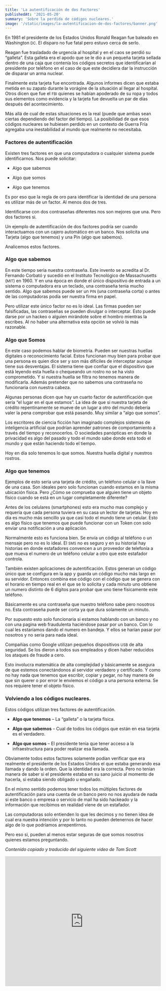 ```yaml
---
title: 'La autentificación de dos Factores'
publishedAt: '2021-05-20'
summary: 'Sobre la perdida de códigos nucleares.'
image: '/static/images/la-autentificacion-de-dos-factores/banner.png'
---
```


En 1981 el presidente de los Estados Unidos Ronald Reagan fue baleado en Washington <small>DC</small>. El disparo no fue fatal pero estuvo cerca de serlo.

Reagan fue trasladado de urgencia al hospital y en el caos se perdió su “galleta”. Esta galleta era el apodo que se le dio a un pequeña tarjeta sellada dentro de una caja que contenía los códigos secretos que identificarían al presidente por teléfono en el caso de que este decidiera dar la instrucción de disparar un arma nuclear.

Finalmente esta tarjeta fue encontrada. Algunos informes dicen que estaba metida en su zapato durante la vorágine de la situación al llegar al hospital. Otros dicen que fue el <small>FBI</small> quienes se habían apoderado de su ropa y todos sus elementos como evidencia y la tarjeta fue devuelta un par de días después del acontecimiento.

Más allá de cual de estas situaciones es la real (puede que ambas sean ciertas dependiendo del factor del tiempo). La posibilidad de que esos códigos nucleares se hubiesen perdido en un contexto de Guerra Fría agregaba una inestabilidad al mundo que realmente no necesitaba.

### Factores de autentificación

Existen tres factores en que una computadora o cualquier sistema puede identificarnos. Nos puede solicitar:

- Algo que sabemos

- Algo que somos

- Algo que tenemos

Es por eso que la regla de oro para identificar la identidad de una persona es utilizar más de un factor. Al menos dos de tres.

Identificarse con dos contraseñas diferentes nos son mejores que una. Pero dos factores si.

Un ejemplo de autentificación de dos factores podría ser cuando interactuamos con un cajero automático en un banco. Nos solicita una Tarjeta (algo que tenemos) y una Pin (algo que sabemos).

Analicemos estos factores.

### Algo que sabemos

En este tiempo seria nuestra contraseña. Este invento se acredita al Dr. Fernando Corbató y sucedió en el Instituto Tecnológico de Massachusetts (<small>MIT</small>) en 1960. Y en una época en donde el único dispositivo de entrada a un sistema o computadora era un teclado, una contraseña tenia mucho sentido. Algo que sabemos puede ser un <small>PIN</small> (una contraseña corta) o antes de las computadoras podía ser nuestra firma en papel.

Pero utilizar este único factor no es lo ideal. Las firmas pueden ser falsificadas, las contraseñas se pueden divulgar o interceptar. Esto puede darse por un hackeo o alguien mirándote sobre el hombro mientras la escribes. Al no haber una alternativa esta opción se volvió la más razonable.

### Algo que Somos

En este caso podemos hablar de biometría. Pueden ser nuestras huellas digitales o reconocimiento facial. Estos funcionan muy bien para probar que una persona es quien dice ser y son más difíciles de interceptar aunque tiene sus desventajas. El sistema tiene que confiar que el dispositivo que está leyendo esta huella o chequeando un rostro no se ha visto comprometido. Y si nuestra huella se filtra no tenemos manera de modificarla. Además pretender que no sabemos una contraseña no funcionaria con nuestra cabeza.

Algunas personas dicen que hay un cuarto factor de autentificación que sería “el lugar en el que estamos”. La idea de que si nuestra tarjeta de crédito repentinamente se mueve de un lugar a otro del mundo debería valer la pena comprobar que está pasando. Muy similar a “algo que somos”.

Los escritores de ciencia ficción han imaginado complejos sistemas de inteligencia artificial que podrían aprender patrones de comportamiento a través del tiempo y reconocerlos. O sociedades panópticas en donde la privacidad es algo del pasado y todo el mundo sabe donde esta todo el mundo y que están haciendo todo el tiempo.

Hoy en día solo tenemos lo que somos. Nuestra huella digital y nuestros rostros.

### Algo que tenemos

Ejemplos de esto seria una tarjeta de crédito, un teléfono celular o la llave de una casa. Son ideales pero solo funcionan cuando estamos en la misma ubicación física. Pero ¿Cómo se comprueba que alguien tiene un objeto físico cuando se está en un lugar completamente diferente?

Antes de los celulares (smartphones) esto era mucho mas complejo y requería que cada persona tuviera en su casa un lector de tarjetas. Hoy en día es mucho más sencillo ya que casi todo el mundo tiene un celular. Esto es algo físico que tenemos que puede funcionar con un Token con solo enviar una notificación a una aplicación.

Normalmente esto es funciona bien. Se envía un código al teléfono o un mensaje pero no es lo ideal. El <small>SMS</small> no es seguro y en su historial hay historias en donde estafadores convencen a un proveedor de telefonía a que mueva el numero de un teléfono celular a otro que este estafador controla.

También existen aplicaciones de autentificación. Estos generan un código único que se configura en la app y guarda un código mucho más largo en su servidor. Entonces combina ese código con el código que se genera con el horario en tiempo real en el que se lo solicita y cada minuto uno obtiene un numero distinto de 6 dígitos para probar que uno tiene físicamente este teléfono.

Básicamente es una contraseña que nuestro teléfono sabe pero nosotros no. Esta contraseña puede ser corta ya que dura solamente un minuto.

Por supuesto esto solo funcionaria si estamos hablando con un banco y no con una pagina web fraudulenta haciéndose pasar por un banco. Con lo cual les estaríamos dando el numero en bandeja. Y ellos se harían pasar por nosotros y no seria para nada ideal.

Compañías como Google utilizan pequeños dispositivos <small>USB</small> de alta seguridad. Se los dieron a todos sus empleados y dicen haber reducidos los ataques de fraude a cero.

Esto involucra matemática de alta complejidad y básicamente se asegura de que estemos conectándonos al servidor verdadero y certificado. Y como no hay nada que tenemos que escribir, copiar y pegar, no hay manera de que sin querer o por error le enviemos el código a una persona externa. Se nos requiere tener el objeto físico.

### Volviendo a los códigos nucleares.

Estos códigos utilizan tres factores de autentificación.

- **Algo que tenemos** – La “galleta” o la tarjeta física.

- **Algo que sabemos** – Cual de todos los códigos que están en esa tarjeta es el verdadero.

- **Algo que somos** – El presidente tenia que tener acceso a la infraestructura para poder realizar esa llamada.

Obviamente todos estos factores solamente podían verificar que era realmente el presidente de los Estados Unidos el que estaba generando esa llamada y dando la orden. Que la identidad era la correcta. Pero no tenían manera de saber si el presidente estaba en su sano juicio al momento de hacerla, si estaba siendo obligado u engañado.

En el mismo sentido podemos tener todos los múltiples factores de autentificación para una cuenta de un banco pero no nos ayudara de nada si este banco o empresa o servicio de mail ha sido hackeado y la información que recibimos en realidad viene de un estafador.

Las computadoras solo entienden lo que les decimos y no tienen idea de cual era nuestra intención y por lo tanto no pueden detenernos de hacer algo de lo que podríamos arrepentirnos.

Pero eso si, pueden al menos estar seguras de que somos nosotros quienes estamos preguntando.

_Contenido copiado y traducido del siguiente video de Tom Scott_

<iframe
  width="100%"
  height="420"
  src="https://www.youtube.com/embed/hGRii5f_uSc"
  title="YouTube video player"
  frameBorder="0"
  allow="accelerometer; autoplay; clipboard-write; encrypted-media; gyroscope; picture-in-picture"
  allowFullScreen
></iframe>
